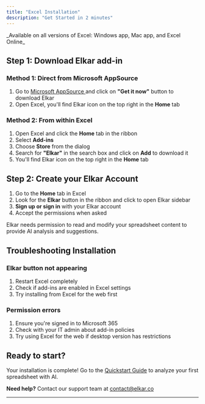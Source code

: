 ```yaml
---
title: "Excel Installation"
description: "Get Started in 2 minutes"
---
```


<Tip>
  _Available on all versions of Excel: Windows app, Mac app, and Excel Online_
</Tip>

## Step 1: Download Elkar add-in

### Method 1: Direct from Microsoft AppSource

1. Go to [Microsoft AppSource ](https://appsource.microsoft.com/en-us/product/office/WA200008734?tab=Overview)and click on **"Get it now"** button to download Elkar
2. Open Excel, you'll find Elkar icon on the top right in the **Home** tab

### Method 2: From within Excel

1. Open Excel and click the **Home** tab in the ribbon
2. Select **Add-ins**
3. Choose **Store** from the dialog
4. Search for **"Elkar"** in the search box and click on **Add** to download it
5. You'll find Elkar icon on the top right in the **Home** tab

## Step 2: Create your Elkar Account

1. Go to the **Home** tab in Excel
2. Look for the **Elkar** button in the ribbon and click to open Elkar sidebar
3. **Sign up or sign in** with your Elkar account
4. Accept the permissions when asked

Elkar needs permission to read and modify your spreadsheet content to provide AI analysis and suggestions.

## Troubleshooting Installation

### Elkar button not appearing

1. Restart Excel completely
2. Check if add-ins are enabled in Excel settings
3. Try installing from Excel for the web first

### Permission errors

1. Ensure you're signed in to Microsoft 365
2. Check with your IT admin about add-in policies
3. Try using Excel for the web if desktop version has restrictions

## Ready to start?

Your installation is complete\! Go to the [Quickstart Guide](/getting-started/quickstart) to analyze your first spreadsheet with AI.

**Need help?** Contact our support team at [contact@elkar.co](mailto:contact@elkar.co)

---